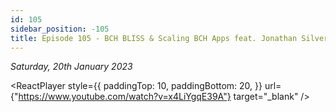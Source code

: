 ```yaml
---
id: 105
sidebar_position: -105
title: Episode 105 - BCH BLISS & Scaling BCH Apps feat. Jonathan Silverblood
---
```



_Saturday, 20th January 2023_

<ReactPlayer
  style={{
    paddingTop: 10,
    paddingBottom: 20,
  }}
  url={"https://www.youtube.com/watch?v=x4LiYgqE39A"}
  target="_blank"
/>
